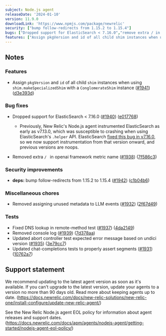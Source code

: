 ---
subject: Node.js agent
releaseDate: '2024-01-10'
version: 11.9.0
downloadLink: 'https://www.npmjs.com/package/newrelic'
security: ["bump follow-redirects from 1.15.2 to 1.15.4"]
bugs: ["Dropped support for ElasticSearch < 7.16.0","remove extra / in openai framework metric name"]
features: ["Assign pkgVersion and id of all child shim instances when using shim.makeSpecializedShim with a ConglomerateShim instance"]
---

## Notes

### Features


* Assign `pkgVersion` and `id` of all child `shim` instances when using `shim.makeSpecializedShim` with a `ConglomerateShim` instance ([#1941](https://github.com/newrelic/node-newrelic/pull/1941)) ([d3e393d](https://github.com/newrelic/node-newrelic/commit/d3e393da4ece46853b01f88878d487a1336634bf))


### Bug fixes


* Dropped support for ElasticSearch < 7.16.0 ([#1940](https://github.com/newrelic/node-newrelic/pull/1940)) ([e017768](https://github.com/newrelic/node-newrelic/commit/e017768466c9ca80b16cf1b51155801c3ecf0cc4))
    * Previously, New Relic's Node.js agent instrumented ElasticSearch as early as v7.13.0, which was susceptible to crashing when using ElasticSearch's `.helper` API. ElasticSearch [fixed this bug in v7.16.0](https://github.com/elastic/elasticsearch-js/pull/1594), so we now support instrumentation from that version onward, and previous versions are noops.  

* Removed extra `/ ` in openai framework metric name ([#1938](https://github.com/newrelic/node-newrelic/pull/1938)) ([7f586c3](https://github.com/newrelic/node-newrelic/commit/7f586c36f6fc119f4dac6e075468d90d43ff07fe))


### Security improvements


* **deps:** bump follow-redirects from 1.15.2 to 1.15.4 ([#1942](https://github.com/newrelic/node-newrelic/pull/1942)) ([c1b04b6](https://github.com/newrelic/node-newrelic/commit/c1b04b69ce15173c88517b4baf920546e187ba07))

### Miscellaneous chores


* Removed assigning unused metadata to LLM events ([#1932](https://github.com/newrelic/node-newrelic/pull/1932)) ([2f67d49](https://github.com/newrelic/node-newrelic/commit/2f67d496557d6192835e4b4b9cced8b7a2d932c0))

### Tests


* Fixed DNS lookup in remote-method test ([#1937](https://github.com/newrelic/node-newrelic/pull/1937)) ([4da2149](https://github.com/newrelic/node-newrelic/commit/4da2149f3c48137bc3a5005ff12d29b0c8bee1d7))
* Removed console log ([#1939](https://github.com/newrelic/node-newrelic/pull/1939)) ([7d378aa](https://github.com/newrelic/node-newrelic/commit/7d378aa9ba7b0e529dc0da24b2ee767735631b16))
* Updated abort controller test expected error message based on undici version ([#1935](https://github.com/newrelic/node-newrelic/pull/1935)) ([3e79cc7](https://github.com/newrelic/node-newrelic/commit/3e79cc77c8d10f84de71cf9a20c0c4f0642b7450))
* Updated chat-completions tests to properly assert segments ([#1931](https://github.com/newrelic/node-newrelic/pull/1931)) ([10762a7](https://github.com/newrelic/node-newrelic/commit/10762a7c2c884c459af76d1877cd57641e572678))

## Support statement

We recommend updating to the latest agent version as soon as it's available. If you can't upgrade to the latest version, update your agents to a version no more than 90 days old. Read more about keeping agents up to date. (https://docs.newrelic.com/docs/new-relic-solutions/new-relic-one/install-configure/update-new-relic-agent/)

See the New Relic Node.js agent EOL policy for information about agent releases and support dates. (https://docs.newrelic.com/docs/apm/agents/nodejs-agent/getting-started/nodejs-agent-eol-policy/)